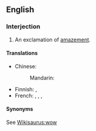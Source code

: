 ==English==

===Interjection===
{{en-interj|head=[[good]] [[Lord]]!}}

# An exclamation of [[amazement]].

====Translations====
{{trans-top|exclamation of amazement}}
* Chinese:
*: Mandarin: {{t-|cmn|天哪|tr=tiān'na|sc=Hani}}
{{trans-mid}}
* Finnish: {{t-|fi|herranjestas}},  {{t|fi|jestas sentään}}
* French: {{t+|fr|Seigneur}}, {{t+|fr|mon Dieu}}, {{t+|fr|ciel}}, {{t|fr|nom de Dieu}}
{{trans-bottom}}

====Synonyms====
See [[Wikisaurus:wow]]